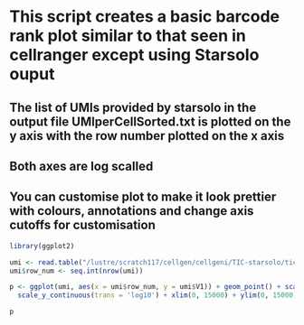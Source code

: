 
# This script creates a basic barcode rank plot similar to that seen in cellranger except using Starsolo ouput

## The list of UMIs provided by starsolo in the output file UMIperCellSorted.txt is plotted on the y axis with the row number plotted on the x axis

## Both axes are log scalled

## You can customise plot to make it look prettier with colours, annotations and change axis cutoffs for customisation

```r
library(ggplot2)
```

```r
umi <- read.table("/lustre/scratch117/cellgen/cellgeni/TIC-starsolo/tic-1313/results/FCA_GND8047885/output/GeneFull/UMIperCellSorted.txt")
umi$row_num <- seq.int(nrow(umi))
```

```r
p <- ggplot(umi, aes(x = umi$row_num, y = umi$V1)) + geom_point() + scale_x_continuous(trans = 'log10') +
  scale_y_continuous(trans = 'log10') + xlim(0, 15000) + ylim(0, 15000)
```

```r
p
```

